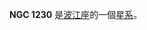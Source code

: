 {{NGCInfoBox|NGCID=NGC 1230|發現者=法蘭斯·萊文沃思|發現日期=1886年-月-日|其他編號=ESO 480-34,MCG -4-8-27,ARP 332|曆元=J2000.0|赤經=3時8分16.3秒
|赤緯=-22°59'2"|星座=波江座|星體=星系|星等=14.4|表面亮度=12|藍等=15.4}}

'''NGC 1230''' 是[[波江座|波江座]]的一個[[星系|星系]]。

{{NGCReference|1230}}
{{Catalogs|NGC=1230}}